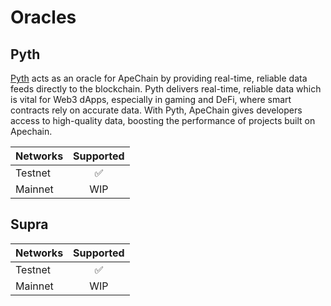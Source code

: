 # Oracles

## Pyth

[Pyth](https://www.pyth.network/) acts as an oracle for ApeChain by providing real-time, reliable data feeds directly to the blockchain. Pyth delivers real-time, reliable data which is vital for Web3 dApps, especially in gaming and DeFi, where smart contracts rely on accurate data. With Pyth, ApeChain gives developers access to high-quality data, boosting the performance of projects built on Apechain.

| Networks | Supported |    
| :------------ | :---------: 
| Testnet  | ✅ |
| Mainnet | WIP | 


## Supra

| Networks | Supported |    
| :------------ | :---------: 
| Testnet  | ✅ |
| Mainnet | WIP | 